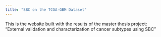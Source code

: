 ```yaml
---
title: "SBC on the TCGA-GBM Dataset"
---
```


This is the website built with the results of the master thesis project: "External validation and characterization of cancer subtypes using SBC "